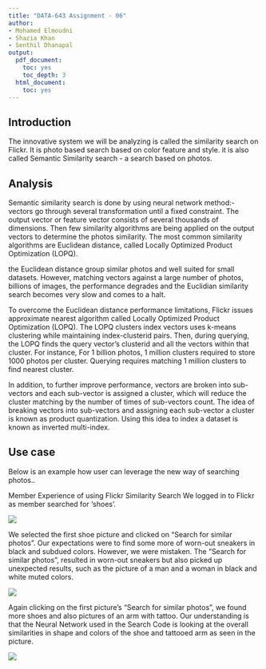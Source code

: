 ---
title: "DATA-643 Assignment - 06"
author:
- Mohamed Elmoudni
- Shazia Khan
- Senthil Dhanapal
output:
  pdf_document:
    toc: yes
    toc_depth: 3
  html_document:
    toc: yes
---


## Introduction


The innovative system we will be analyzing is called the similarity search on Flickr.  It is photo based search based on color feature and style. it is also called Semantic Similarity search - a search based on photos.  

## Analysis

Semantic similarity search is done by using neural network method:- vectors go through several transformation until a fixed constraint.  The output vector or feature vector consists of several thousands of dimensions.  Then few similarity algorithms are being applied on the output vectors to determine the photos similarity.  The most common similarity algorithms are Euclidean distance, called Locally Optimized Product Optimization (LOPQ). 

the Euclidean distance group similar photos and well suited for small datasets.  However, matching vectors against a large number of photos, billions of images, the performance degrades and the Euclidian  similarity search becomes very slow and comes to a halt.  

To overcome the Euclidean distance performance limitations, Flickr issues approximate nearest algorithm called Locally Optimized Product Optimization (LOPQ).  The LOPQ clusters index vectors uses k-means clustering while maintaining index-clusterid pairs. Then, during querying, the LOPQ finds the query vector's clusterid and all the vectors within that cluster. For instance, For 1 billion photos, 1 million clusters required to store 1000 photos per cluster. Querying requires matching 1 million clusters to find nearest cluster. 

In addition, to further improve performance, vectors are broken into sub-vectors and each sub-vector is assigned a cluster, which will reduce the cluster matching by the number of times of sub-vectors count. The idea of breaking vectors into sub-vectors and assigning each sub-vector a cluster is known as product quantization. Using this idea to index a dataset is known as inverted multi-index.


\newpage

## Use case

Below is an example how user can leverage the new way of searching photos..

Member Experience of using Flickr Similarity Search
We logged in to Flickr as member searched for 'shoes'.


![](https://raw.githubusercontent.com/simonnyc/IS-643/master/Assignment06/photo1.png)



\newpage

We selected the first shoe picture and clicked on "Search for similar photos". Our expectations were to find some more of worn-out sneakers in black and subdued colors. However, we were mistaken. The "Search for similar photos", resulted in worn-out sneakers but also picked up unexpected results, such as the picture of a man and a woman in black and white muted colors.

![](https://raw.githubusercontent.com/simonnyc/IS-643/master/Assignment06/photo2.png)

\newpage

Again clicking on the first picture's "Search for similar photos", we found more shoes and also pictures of an arm with tattoo.
Our understanding is that the Neural Network used in the Search Code is looking at the overall similarities in shape and colors of the shoe and tattooed arm as seen in the picture.


![](https://raw.githubusercontent.com/simonnyc/IS-643/master/Assignment06/photo3.png)

